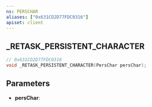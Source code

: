 ```yaml
---
ns: PERSCHAR
aliases: ["0x631CD2D77FDC0316"]
apiset: client
---
```

## _RETASK_PERSISTENT_CHARACTER

```c
// 0x631CD2D77FDC0316
void _RETASK_PERSISTENT_CHARACTER(PersChar persChar);
```


## Parameters
* **persChar**: